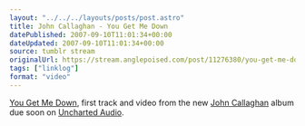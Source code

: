 ```yaml
---
layout: "../../../layouts/posts/post.astro"
title: John Callaghan - You Get Me Down
datePublished: 2007-09-10T11:01:34+00:00
dateUpdated: 2007-09-10T11:01:34+00:00
source: tumblr stream
originalUrl: https://stream.anglepoised.com/post/11276380/you-get-me-down-first-track-and-video-from-the
tags: ["linklog"]
format: "video"
---
```



<YouTube id="https://www.youtube.com/watch?v=7-GtnmSXEc4" />

[You Get Me Down][1], first track and video from the new [John Callaghan][2] album due soon on [Uncharted Audio][3].

[1]: https://www.youtube.com/watch?v=7-GtnmSXEc4
[2]: http://www.johncallaghan.co.uk/
[3]: http://www.unchartedaudio.com/
